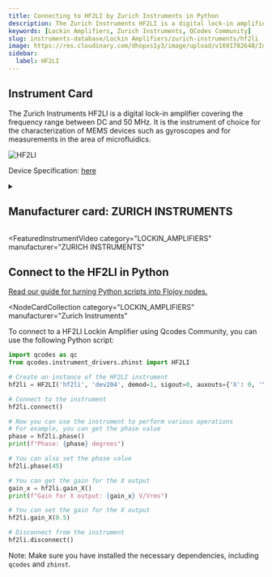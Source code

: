 ```yaml
---
title: Connecting to HF2LI by Zurich Instruments in Python
description: The Zurich Instruments HF2LI is a digital lock-in amplifier covering the frequency range between DC and 50 MHz. It is the instrument of choice for the characterization of MEMS devices such as gyroscopes and for measurements in the area of microfluidics.
keywords: [Lockin Amplifiers, Zurich Instruments, QCodes Community]
slug: instruments-database/Lockin Amplifiers/zurich-instruments/hf2li
image: https://res.cloudinary.com/dhopxs1y3/image/upload/v1691782640/Instruments/Lockin%20Amplifiers/HF2LI/HF2LI.webp
sidebar:
  label: HF2LI
---
```



## Instrument Card

The Zurich Instruments HF2LI is a digital lock-in amplifier covering the frequency range between DC and 50 MHz. It is the instrument of choice for the characterization of MEMS devices such as gyroscopes and for measurements in the area of microfluidics.

![HF2LI](https://res.cloudinary.com/dhopxs1y3/image/upload/v1691782640/Instruments/Lockin%20Amplifiers/HF2LI/HF2LI.webp)

Device Specification: [here](https://lasphotonics.com/wp-content/uploads/2020/12/zi_hf2li_leaflet_web.pdf)

<details style={{ marginTop: "15px"}}>
<summary><h2 style={{display:'inline'}}>Manufacturer card: ZURICH INSTRUMENTS</h2></summary>

![ZURICH INSTRUMENTS](https://res.cloudinary.com/dhopxs1y3/image/upload/v1692806207/Instruments/Vendor%20Logos/Zurich_Instruments.png)

Zurich Instruments Ltd. is a privately owned company developing and selling advanced test and measurement instruments equipped with software for dynamic signal analysis.

- Headquarters: Switzerland
- Yearly Revenue (millions, USD): 38
- Vendor Website: [here](https://www.zhinst.com/americas/en)

</details>


<FeaturedInstrumentVideo
  category="LOCKIN_AMPLIFIERS"
  manufacturer="ZURICH INSTRUMENTS"
></FeaturedInstrumentVideo>

## Connect to the HF2LI in Python

[Read our guide for turning Python scripts into Flojoy nodes.](https://docs.flojoy.ai/contribution/blocks/custom-flojoy-block/)


<Tabs>
<TabItem value="Flojoy" label="Flojoy" className="flojoy-instrument-tabs">

<NodeCardCollection
  category="LOCKIN_AMPLIFIERS"
  manufacturer="Zurich Instruments"
></NodeCardCollection>

</TabItem>
<TabItem value="QCodes Community" label="QCodes Community">

To connect to a HF2LI Lockin Amplifier using Qcodes Community, you can use the following Python script:

```python
import qcodes as qc
from qcodes.instrument_drivers.zhinst import HF2LI

# Create an instance of the HF2LI instrument
hf2li = HF2LI('hf2li', 'dev204', demod=1, sigout=0, auxouts={'X': 0, 'Y': 3})

# Connect to the instrument
hf2li.connect()

# Now you can use the instrument to perform various operations
# For example, you can get the phase value
phase = hf2li.phase()
print(f"Phase: {phase} degrees")

# You can also set the phase value
hf2li.phase(45)

# You can get the gain for the X output
gain_x = hf2li.gain_X()
print(f"Gain for X output: {gain_x} V/Vrms")

# You can set the gain for the X output
hf2li.gain_X(0.5)

# Disconnect from the instrument
hf2li.disconnect()
```

Note: Make sure you have installed the necessary dependencies, including `qcodes` and `zhinst`.

</TabItem>
</Tabs>
